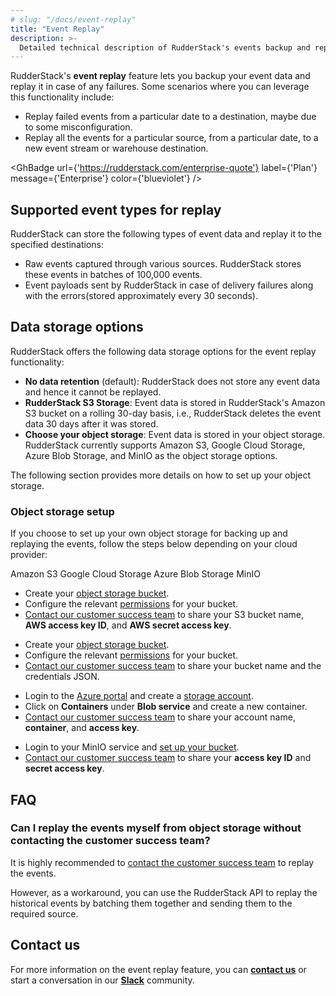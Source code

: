 ```yaml
---
# slug: "/docs/event-replay"
title: "Event Replay"
description: >-
  Detailed technical description of RudderStack's events backup and replay feature.
---
```


RudderStack's **event replay** feature lets you backup your event data and replay it in case of any failures. Some scenarios where you can leverage this functionality include:

- Replay failed events from a particular date to a destination, maybe due to some misconfiguration.
- Replay all the events for a particular source, from a particular date, to a new event stream or warehouse destination.

<GhBadge
  url={'https://rudderstack.com/enterprise-quote'}
  label={'Plan'}
  message={'Enterprise'}
  color={'blueviolet'}
/>

## Supported event types for replay

RudderStack can store the following types of event data and replay it to the specified destinations:

- Raw events captured through various sources. RudderStack stores these events in batches of 100,000 events.
- Event payloads sent by RudderStack in case of delivery failures along with the errors(stored approximately every 30 seconds).

## Data storage options

RudderStack offers the following data storage options for the event replay functionality:

- **No data retention** (default): RudderStack does not store any event data and hence it cannot be replayed.
- **RudderStack S3 Storage**: Event data is stored in RudderStack's Amazon S3 bucket on a rolling 30-day basis, i.e., RudderStack deletes the event data 30 days after it was stored.
- **Choose your object storage**: Event data is stored in your object storage. RudderStack currently supports Amazon S3, Google Cloud Storage, Azure Blob Storage, and MinIO as the object storage options. 

The following section provides more details on how to set up your object storage.

### Object storage setup

If you choose to set up your own object storage for backing up and replaying the events, follow the steps below depending on your cloud provider:

<Tabs>
  <TabList>
   <Tab>Amazon S3</Tab>
    <Tab>Google Cloud Storage</Tab>
    <Tab>Azure Blob Storage</Tab>
    <Tab>MinIO</Tab>
  </TabList>
  <TabPanels>
    <TabPanel>
    <ul>
      <li>Create your <a href="https://docs.aws.amazon.com/AmazonS3/latest/userguide/creating-bucket.html">object storage bucket</a>.</li>
      <li>Configure the relevant <a href="https://www.rudderstack.com/docs/user-guides/administrators-guide/bucket-configuration-settings/#permissions-for-amazon-s3">permissions</a> for your bucket.</li>
      <li><a href="mailto:%20support@rudderstack.com">Contact our customer success team</a> to share your S3 bucket name, <strong>AWS access key ID</strong>, and <strong>AWS secret access key</strong>.</li>      
      </ul>
    </TabPanel>
    <TabPanel>
    <ul>
      <li>Create your <a href="https://cloud.google.com/storage/docs/creating-buckets">object storage bucket</a>.</li>
      <li>Configure the relevant <a href="https://rudderstack.com/docs/user-guides/administrators-guide/bucket-configuration-settings/#permissions-for-gcs">permissions</a> for your bucket.</li>
      <li><a href="mailto:%20support@rudderstack.com">Contact our customer success team</a> to share your bucket name and the credentials JSON.</li>
    </ul>
    </TabPanel>
    <TabPanel>
    <ul>
      <li>Login to the <a href="https://portal.azure.com/">Azure portal</a> and create a <a href="https://docs.microsoft.com/en-us/azure/storage/common/storage-account-create?tabs=azure-portal">storage account</a>.</li>
      <li>Click on <strong>Containers</strong> under <strong>Blob service</strong> and create a new container.</li>
      <li><a href="mailto:%20support@rudderstack.com">Contact our customer success team</a> to share your account name, <strong>container</strong>, and <strong>access key</strong>.</li>
    </ul>
    </TabPanel>
    <TabPanel>
    <ul>
      <li>Login to your MinIO service and <a href="https://www.rudderstack.com/docs/destinations/storage-platforms/minio/#setting-up-minio">set up your bucket</a>.</li>
      <li><a href="mailto:%20support@rudderstack.com">Contact our customer success team</a> to share your <strong>access key ID</strong> and <strong>secret access key</strong>.</li>
    </ul>
    </TabPanel>
  </TabPanels>
</Tabs>

## FAQ

### Can I replay the events myself from object storage without contacting the customer success team?

It is highly recommended to [contact the customer success team](mailto:%20support@rudderstack.com) to replay the events.

However, as a workaround, you can use the RudderStack API to replay the historical events by batching them together and sending them to the required source. 

## Contact us

For more information on the event replay feature, you can [**contact us**](mailto:%20docs@rudderstack.com) or start a conversation in our [**Slack**](https://rudderstack.com/join-rudderstack-slack-community) community.
